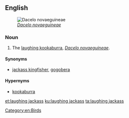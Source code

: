 ==English==
[[File:Laughing Kookaburra Gravestone.jpg|thumb|right|''[[Dacelo novaeguineae]]'']]
===Noun===

{{en-noun|head=[[laughing]] [[jackass]]|laughing jackasses}}

# The [[laughing kookaburra]], ''[[Dacelo novaeguineae]]''.

====Synonyms====
* [[jackass kingfisher]], [[gogobera]]

====Hypernyms====
* [[kookaburra]]

[[Category:en:Birds]]

[[et:laughing jackass]]
[[ku:laughing jackass]]
[[ta:laughing jackass]]